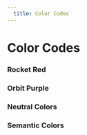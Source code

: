 ```yaml
---
  title: Color Codes
---
```


# Color Codes
<h3>
  Rocket Red
</h3>
<ColorSwatchGrid>
  <ColorSwatch variableName="sprk-red" />
  <ColorSwatch variableName="sprk-deep-red" />
  <ColorSwatch variableName="sprk-mid-red" />
</ColorSwatchGrid>
<SprkDivider element="span"/>
<h3>
  Orbit Purple
</h3>
<ColorSwatchGrid>
  <ColorSwatch variableName="sprk-purple" />
  <ColorSwatch variableName="sprk-purple-dark" />
  <ColorSwatch variableName="sprk-purple-deep" />
  <ColorSwatch variableName="sprk-purple-light" />
  <ColorSwatch variableName="sprk-purple-lightest" />
</ColorSwatchGrid>
<SprkDivider element="span"/>
<h3>
  Neutral Colors
</h3>
<ColorSwatchGrid>
  <ColorSwatch variableName="sprk-white" />
  <ColorSwatch variableName="sprk-black" />
  <ColorSwatch variableName="sprk-black-tint-80" />
  <ColorSwatch variableName="sprk-black-tint-70" />
  <ColorSwatch variableName="sprk-black-tint-60" />
  <ColorSwatch variableName="sprk-black-tint-50" />
  <ColorSwatch variableName="sprk-black-tint-40" />
  <ColorSwatch variableName="sprk-black-tint-30" />
  <ColorSwatch variableName="sprk-black-tint-20" />
  <ColorSwatch variableName="sprk-black-tint-10" />
  <ColorSwatch variableName="sprk-gray" />
</ColorSwatchGrid>
<SprkDivider element="span"/>
<h3>
  Semantic Colors
</h3>
<ColorSwatchGrid>
  <ColorSwatch variableName="sprk-green" />
  <ColorSwatch variableName="sprk-blue" />
  <ColorSwatch variableName="sprk-pink" />
  <ColorSwatch variableName="sprk-yellow" />
</ColorSwatchGrid>
<SprkDivider element="span"/>


